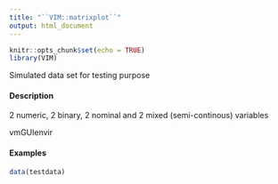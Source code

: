 ```yaml
---
title: "``VIM::matrixplot``"
output: html_document
---
```

  
```r
knitr::opts_chunk$set(echo = TRUE)
library(VIM)
```


Simulated data set for testing purpose

#### Description 

2 numeric, 2 binary, 2 nominal and 2 mixed (semi-continous) variables

vmGUIenvir

#### Examples 
```r
data(testdata)
```
